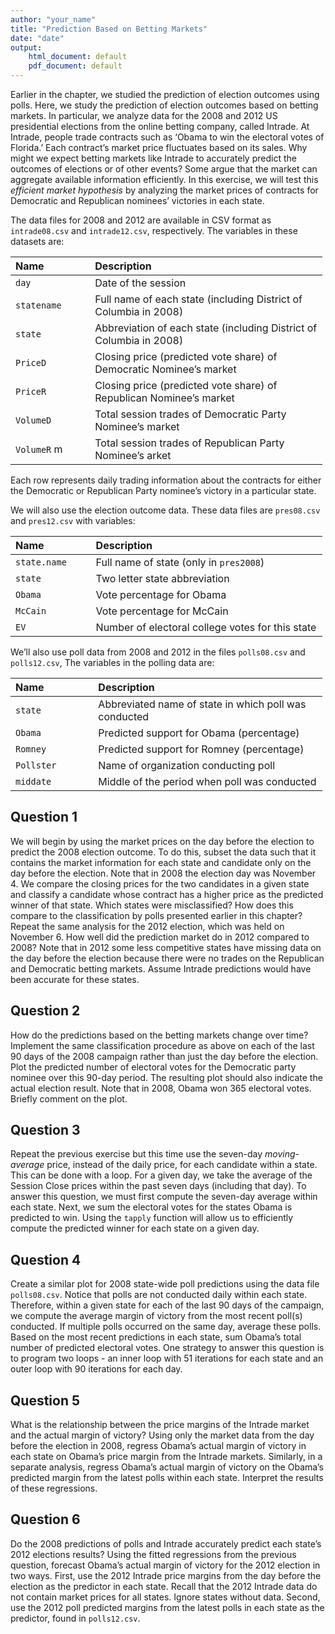 ```yaml
---
author: "your_name"
title: "Prediction Based on Betting Markets"
date: "date"
output: 
    html_document: default
    pdf_document: default
---
```



Earlier in the chapter, we studied the prediction of election outcomes
using polls.  Here, we study the prediction of election outcomes based
on betting markets.  In particular, we analyze data for the 2008 and
2012 US presidential elections from the online betting company, called
Intrade.  At Intrade, people trade contracts such as 'Obama to win
the electoral votes of Florida.'  Each contract's market price
fluctuates based on its sales.  Why might we expect betting markets
like Intrade to accurately predict the outcomes of elections or of
other events?  Some argue that the market can aggregate available
information efficiently.  In this exercise, we will test this 
*efficient market hypothesis* by analyzing the market prices of
contracts for Democratic and Republican nominees' victories in each
state.

The data files for 2008 and 2012 are available in CSV format as
`intrade08.csv` and `intrade12.csv`, respectively. The variables in these datasets are:

--------------------------------------------------------------------------------
 Name                Description
 ------------------- ----------------------------------------------------------
 `day`               Date of the session 
 
 `statename`         Full name of each state (including District of 
                     Columbia in 2008) 
 
 `state`             Abbreviation of each state (including District of 
                     Columbia in 2008)
 
 `PriceD`            Closing price (predicted vote share) of Democratic 
                     Nominee's market
 
 `PriceR`            Closing price (predicted vote share) of Republican 
                     Nominee's market 
 
 `VolumeD`           Total session trades of Democratic Party Nominee's 
                     market
 
 `VolumeR`           Total session trades of Republican Party Nominee's 
                    market 
--------------------------------------------------------------------------------

Each row represents daily trading
information about the contracts for either the Democratic or
Republican Party nominee's victory in a particular state. 

We will also
use the election outcome data.  These data files are
`pres08.csv` and `pres12.csv` with variables:

--------------------------------------------------------------------------------
 Name                 Description
 -------------------- ----------------------------------------------------------
 `state.name`         Full name of state (only in `pres2008`)
 
 `state`              Two letter state abbreviation
 
 `Obama`              Vote percentage for Obama
 
 `McCain`             Vote percentage for McCain
 
 `EV`                 Number of electoral college votes for this state
--------------------------------------------------------------------------------
 
We'll also use poll data from 2008 and 2012 in the files `polls08.csv` and `polls12.csv`,  The variables in the polling data are:
  
--------------------------------------------------------------------------------
 Name                 Description
 -------------------- ---------------------------------------------------------
 `state`              Abbreviated name of state in which poll was conducted 
 
 `Obama`              Predicted support for Obama (percentage)
 
 `Romney`             Predicted support for Romney (percentage) 
 
 `Pollster`           Name of organization conducting poll 
 
 `middate`            Middle of the period when poll was conducted 
--------------------------------------------------------------------------------

## Question 1

We will begin by using the market prices on the day before the
  election to predict the 2008 election outcome.  To do this, subset
  the data such that it contains the market information for each state
  and candidate only on the day before the election.  Note that in
  2008 the election day was November 4.  We compare the closing prices
  for the two candidates in a given state and classify a candidate
  whose contract has a higher price as the predicted winner of that
  state.  Which states were misclassified?  How does this compare to
  the classification by polls presented earlier in this chapter?
  Repeat the same analysis for the 2012 election, which was held on
  November 6.  How well did the prediction market do in 2012 compared
  to 2008?  Note that in 2012 some less competitive states have
  missing data on the day before the election because there were no
  trades on the Republican and Democratic betting markets. Assume
  Intrade predictions would have been accurate for these states.

## Question 2

How do the predictions based on the betting markets change over
  time?  Implement the same classification procedure as above on each
  of the last 90 days of the 2008 campaign rather than just the day
  before the election.  Plot the predicted number of electoral votes
  for the Democratic party nominee over this 90-day period.  The
  resulting plot should also indicate the actual election result.
  Note that in 2008, Obama won 365 electoral votes. Briefly comment on
  the plot.

## Question 3

Repeat the previous exercise but this time use the seven-day
  *moving-average* price, instead of the daily price, for each
  candidate within a state.  This can be done with a
  loop. For a given day, we take the average of the Session Close
  prices within the past seven days (including that day).  To answer
  this question, we must first compute the seven-day average within
  each state. Next, we sum the electoral votes for the states Obama is
  predicted to win.  Using the `tapply` function will allow us
  to efficiently compute the predicted winner for each state on a
  given day.
  
## Question 4

Create a similar plot for 2008 state-wide poll predictions using
  the data file `polls08.csv`. Notice that polls are not conducted daily
  within each state. Therefore, within a given state for each of the
  last 90 days of the campaign, we compute the average margin of
  victory from the most recent poll(s) conducted. If multiple polls
  occurred on the same day, average these polls. Based on the most
  recent predictions in each state, sum Obama's total number of
  predicted electoral votes. One strategy to answer this question is
  to program two loops - an inner loop with 51 iterations for each
  state and an outer loop with 90 iterations for each day.
  
## Question 5

What is the relationship between the price margins of the
  Intrade market and the actual margin of victory? Using only the
  market data from the day before the election in 2008, regress
  Obama's actual margin of victory in each state on Obama's price
  margin from the Intrade markets. Similarly, in a separate analysis,
  regress Obama's actual margin of victory on the Obama's predicted
  margin from the latest polls within each state. Interpret the
  results of these regressions.

## Question 6


Do the 2008 predictions of polls and Intrade accurately predict
  each state's 2012 elections results?  Using the fitted regressions
  from the previous question, forecast Obama's actual margin of
  victory for the 2012 election in two ways.  First, use the 2012
  Intrade price margins from the day before the election as the
  predictor in each state.  Recall that the 2012 Intrade data do not
  contain market prices for all states. Ignore states without data.
  Second, use the 2012 poll predicted margins from the latest polls in
  each state as the predictor, found in `polls12.csv`.

